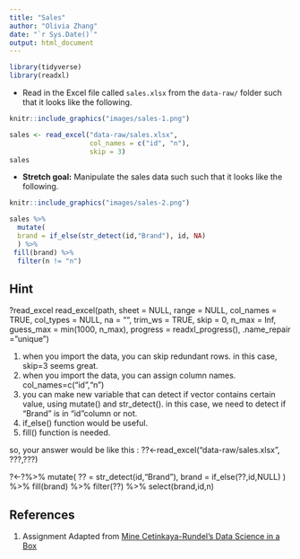 ```yaml
---
title: "Sales"
author: "Olivia Zhang"
date: "`r Sys.Date()`"
output: html_document
---
```


```r
library(tidyverse)
library(readxl)
```

* Read in the Excel file called `sales.xlsx` from the `data-raw/` folder 
such that it looks like the following.

```r
knitr::include_graphics("images/sales-1.png")
```

```r
sales <- read_excel("data-raw/sales.xlsx",
                    col_names = c("id", "n"),
                    skip = 3)
sales
```

* **Stretch goal:** Manipulate the sales data such such that it looks like the following.

```r
knitr::include_graphics("images/sales-2.png")
```

```r
sales %>%
  mutate(
  brand = if_else(str_detect(id,"Brand"), id, NA)
  ) %>%
 fill(brand) %>%
  filter(n != "n")
```

## Hint 

?read_excel 
read_excel(path, sheet = NULL, range = NULL, col_names = TRUE,
  col_types = NULL, na = "", trim_ws = TRUE, skip = 0,
  n_max = Inf, guess_max = min(1000, n_max),
  progress = readxl_progress(), .name_repair = "unique")
  
  
  1. when you import the data, you can skip redundant rows. in this case, skip=3 seems great. 
  2. when you import the data, you can assign column names. col_names=c("id","n") 
  3. you can make new variable that can detect if vector contains certain value, using mutate() and str_detect(). in this case, we need to detect if "Brand" is in "id"column or not. 
  4. if_else() function would be useful. 
  5. fill() function is needed. 
  
  so, your answer would be like this :
  ??<-read_excel("data-raw/sales.xlsx", ???,???)

?<-?%>%
  mutate(
  ?? = str_detect(id,"Brand"),
  brand = if_else(??,id,NULL)
  ) %>%
  fill(brand) %>%
  filter(??) %>%
  select(brand,id,n)
  
  
## References {#references}
1. Assignment Adapted from [Mine Cetinkaya-Rundel's Data Science in a Box](https://github.com/rstudio-education/datascience-box)
